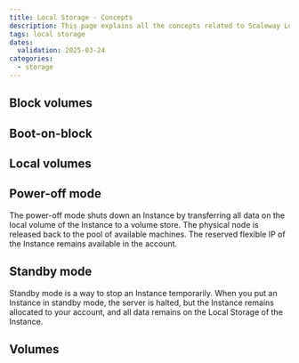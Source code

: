 ```yaml
---
title: Local Storage - Concepts
description: This page explains all the concepts related to Scaleway Local Storage
tags: local storage
dates:
  validation: 2025-03-24
categories:
  - storage
---
```



## Block volumes

<BlockVolumes />

## Boot-on-block

<StorageBootOnBlock />

## Local volumes

<LocalVolumes />

## Power-off mode

The power-off mode shuts down an Instance by transferring all data on the local volume of the Instance to a volume store. The physical node is released back to the pool of available machines. The reserved flexible IP of the Instance remains available in the account.

## Standby mode

Standby mode is a way to stop an Instance temporarily. When you put an Instance in standby mode, the server is halted, but the Instance remains allocated to your account, and all data remains on the Local Storage of the Instance.

## Volumes

<Volumes />